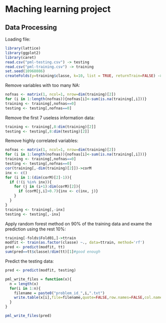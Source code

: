 # Maching learning project


## Data Processing

Loading file:
```r
library(lattice)
library(ggplot2)
library(caret)
read.csv("pml-testing.csv") -> testing
read.csv("pml-training.csv") -> training
set.seed(10968086)
createFolds(y=training$classe, k=10, list = TRUE, returnTrain=FALSE) -> folds
```

Remove variables with too many NA:
```r
nofnas <- matrix(1, ncol=1, nrow=dim(training)[2])
for (i in 1:length(nofnas)){nofnas[i]<-sum(is.na(training[,i]))}
training <- training[,nofnas==0]
testing <- testing[,nofnas==0]
```

Remove the first 7 useless information data:
```r
training <- training[,8:dim(training)[2]]
testing <- testing[,8:dim(testing)[2]]
```

Remove highly correlated variables:
```r
nofnas <- matrix(1, ncol=1, nrow=dim(training)[2])
for (i in 1:length(nofnas)){nofnas[i]<-sum(is.na(training[,i]))}
training <- training[,nofnas==0]
testing <- testing[,nofnas==0]
cor(training[,-dim(training)[2]])->corM
inx <- c()
for (i in 1:(dim(corM)[2]-1)){
  if (!(i %in% inx)){
    for (j in (i+1):dim(corM)[2]){
      if (corM[j,i]>0.7){inx <- c(inx, j)}
    }
  }
}
training <- training[,-inx]
testing <- testing[,-inx]
```

Apply random forest method on 90% of the training data and exame the prediction using the rest 10%:
```r
training[-folds$Fold01,]->ttrain
modfit <- train(as.factor(classe) ~., data=ttrain, method='rf')
pred <- predict(modfit, tt)
sum(pred==tt$classe)/dim(tt)[1]#good enough
```

Predict the testing data:
```r
pred <- predict(modfit, testing)

pml_write_files = function(x){
  n = length(x)
  for(i in 1:n){
    filename = paste0("problem_id_",i,".txt")
    write.table(x[i],file=filename,quote=FALSE,row.names=FALSE,col.names=FALSE)
  }
}

pml_write_files(pred)
```

